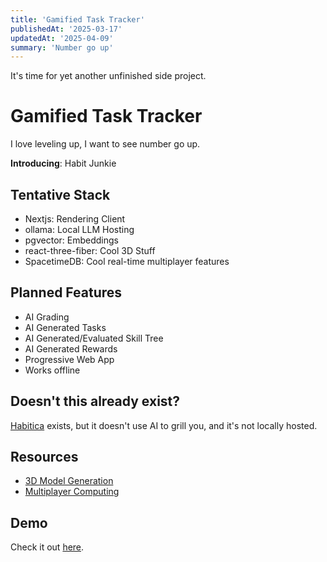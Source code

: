 ```yaml
---
title: 'Gamified Task Tracker'
publishedAt: '2025-03-17'
updatedAt: '2025-04-09'
summary: 'Number go up'
---
```


It's time for yet another unfinished side project.

# Gamified Task Tracker
I love leveling up, I want to see number go up.

__Introducing__: Habit Junkie

## Tentative Stack
- Nextjs: Rendering Client
- ollama: Local LLM Hosting
- pgvector: Embeddings
- react-three-fiber: Cool 3D Stuff
- SpacetimeDB: Cool real-time multiplayer features

## Planned Features
- AI Grading
- AI Generated Tasks
- AI Generated/Evaluated Skill Tree
- AI Generated Rewards
- Progressive Web App
- Works offline

## Doesn't this already exist?
[Habitica](https://habitica.com/) exists, but it doesn't use AI to grill you, and it's not locally hosted.

## Resources
- [3D Model Generation](https://stability.ai/news/introducing-stable-fast-3d)
- [Multiplayer Computing](https://spacetimedb.com/)

## Demo
Check it out [here](https://habitjunkie.vercel.app/).